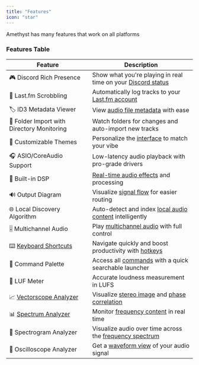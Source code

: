 ```yaml
---
title: "Features"
icon: "star"
---
```


Amethyst has many features that work on all platforms

### Features Table

| **Feature**                                                       | **Description**                                               |
| ----------------------------------------------------------------- | ------------------------------------------------------------- |
| 🎮 Discord Rich Presence                                         | Show what you're playing in real time on your [Discord status](https://support.discord.com/hc/en-us/articles/360040816151-Rich-Presence) |
| 🎵 Last.fm Scrobbling                                            | Automatically log tracks to your [Last.fm account](https://www.last.fm/about/trackmymusic) |
| 🏷️ ID3 Metadata Viewer                                           | View [audio file metadata](https://en.wikipedia.org/wiki/ID3) with ease |
| 📂 Folder Import with Directory Monitoring                       | Watch folders for changes and auto-import new tracks |
| 🎨 Customizable Themes                                           | Personalize the [interface](https://en.wikipedia.org/wiki/Graphical_user_interface) to match your vibe |
| 🎧 ASIO/CoreAudio Support                                        | Low-latency audio playback with pro-grade drivers |
| 🧠 Built-in DSP                                                  | [Real-time audio effects](https://en.wikipedia.org/wiki/Digital_signal_processing) and processing |
| 🔊 Output Diagram                                                | Visualize [signal flow](https://en.wikipedia.org/wiki/Audio_signal_flow) for easier routing |
| 🌐 Local Discovery Algorithm                                     | Auto-detect and index [local audio content](https://en.wikipedia.org/wiki/Content-based_audio_retrieval) intelligently |
| 🎚️ Multichannel Audio                                            | Play [multichannel audio](https://en.wikipedia.org/wiki/Multichannel_audio) with full control |
| ⌨️ [Keyboard Shortcuts](/user-manual/keyboard-shortcuts)         | Navigate quickly and boost productivity with [hotkeys](https://en.wikipedia.org/wiki/Keyboard_shortcut) |
| 🧭 Command Palette                                               | Access all [commands](https://code.visualstudio.com/docs/getstarted/userinterface#_command-palette) with a quick searchable launcher |
| 📏 LUF Meter                                                     | Accurate loudness measurement in LUFS |
| 📈 [Vectorscope Analyzer](/user-manual/visuals/vectorscope)      | Visualize [stereo image](https://en.wikipedia.org/wiki/Stereophonic_sound) and [phase correlation](https://en.wikipedia.org/wiki/Phase_correlation) |
| 📊 [Spectrum Analyzer](/user-manual/visuals/spectrum-analyzer)   | Monitor [frequency content](https://en.wikipedia.org/wiki/Spectrum_analyzer) in real time |
| 🌈 Spectrogram Analyzer                                          | Visualize audio over time across the [frequency spectrum](https://en.wikipedia.org/wiki/Spectrogram) |
| 🔄 Oscilloscope Analyzer                                         | Get a [waveform view](https://en.wikipedia.org/wiki/Oscilloscope) of your audio signal |
